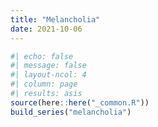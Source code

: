 ```yaml
---
title: "Melancholia"
date: 2021-10-06
---
```

  
```r
#| echo: false
#| message: false
#| layout-ncol: 4
#| column: page
#| results: asis
source(here::here("_common.R"))
build_series("melancholia")
```
